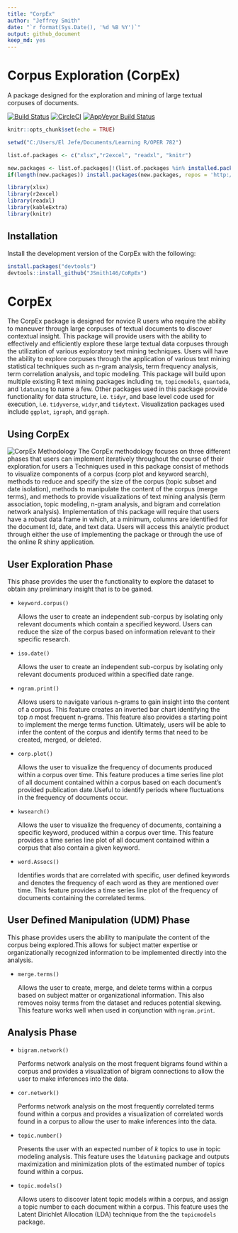 ```yaml
---
title: "CorpEx"
author: "Jeffrey Smith"
date: "`r format(Sys.Date(), '%d %B %Y')`"
output: github_document
keep_md: yes
---
```

# Corpus Exploration (CorpEx)
A package designed for the exploration and mining of large textual corpuses of documents.

[![Build Status](https://travis-ci.org/JSmith146/CoRpEx.svg?branch=master)](https://travis-ci.org/JSmith146/CoRpEx)
[![CircleCI](https://circleci.com/gh/JSmith146/CoRpEx.svg?style=svg)](https://circleci.com/gh/JSmith146/CoRpEx)
[![AppVeyor Build Status](https://ci.appveyor.com/api/projects/status/github/JSmith146/CoRpEx?branch=master&svg=true)](https://ci.appveyor.com/project/JSmith146/CoRpEx)


<!--don't edit README.md go to README.Rmd instead-->
```r
knitr::opts_chunk$set(echo = TRUE)
```


```r
setwd("C:/Users/El Jefe/Documents/Learning R/OPER 782")
```

```r
list.of.packages <- c("xlsx","r2excel", "readxl", "knitr")

new.packages <- list.of.packages[!(list.of.packages %in% installed.packages()[,"Package"])]
if(length(new.packages)) install.packages(new.packages, repos = 'http://cran.us.r-project.org')

library(xlsx)
library(r2excel)
library(readxl)
library(kableExtra)
library(knitr)
```


## Installation
Install the development version of the CorpEx with the following:
```r
install.packages("devtools")
devtools::install_github("JSmith146/CoRpEx")
```
# CorpEx

  The CorpEx package is designed for novice R users who require the ability to maneuver through large corpuses of textual documents to discover contextual insight. This package will provide users with the ability to effectively and efficiently explore these large textual data corpuses through the utilization of various exploratory text mining techniques. Users will have the ability to explore corpuses through the application of various text mining statistical techniques such as n-gram analysis, term frequency analysis, term correlation analysis, and topic modeling. This package will build upon multiple existing R text mining packages including `tm`, `topicmodels`, `quanteda`, and `ldatuning` to name a few. Other packages used in this package provide functionality for data structure, i.e. `tidyr`, and base level code used for execution, i.e. `tidyverse`, `widyr`,and `tidytext`. Visualization packages used include `ggplot`, `igraph`, and `ggraph`.

## Using CorpEx
![CorpEx Methodology](www.github.com/JSmith146/CoRpEx/blob/master/img/CorpEx%20Methodology.png)
The CorpEx methodology focuses on three different phases that users can implement iteratively throughout the course of their exploration.for users a Techniques used in this package consist of methods to visualize components of a corpus (corp plot and keyword search), methods to reduce and specify the size of the corpus (topic subset and date isolation), methods to manipulate the content of the corpus (merge terms), and methods to provide visualizations of text mining analysis (term association, topic modeling, n-gram analysis, and bigram and correlation network analysis). Implementation of this package will require that users have a robust data frame in which, at a minimum, columns are identified for the document Id, date, and text data.
  Users will access this analytic product through either the use of implementing the package or through the use of the online R shiny application.

## User Exploration Phase
  This phase provides the user the functionality to explore the dataset to obtain any preliminary insight that is to be gained. 
  
* `keyword.corpus()`

    Allows the user to create an independent sub-corpus by isolating only relevant documents which contain a specified keyword. Users can reduce the size of the corpus based on information relevant to their specific research. 
    
* `iso.date()`

    Allows the user to create an independent sub-corpus by isolating only relevant documents produced within a specified date range.
    
* `ngram.print()`

    Allows users to navigate various n-grams to gain insight into the content of a corpus. This feature creates an inverted bar chart identifying the top *n* most frequent n-grams. This feature also provides a starting point to implement the merge terms function.	Ultimately, users will be able to infer the content of the corpus and identify terms that need to be created, merged, or deleted.
    
* `corp.plot()`

    Allows the user to visualize the frequency of documents produced within a corpus over time. This feature produces a time series line plot of all document contained within a corpus based on each document's provided publication date.Useful to identify periods where fluctuations in the frequency of documents occur. 

* `kwsearch()`

    Allows the user to visualize the frequency of documents, containing a specific keyword, produced within a corpus over time.	This feature provides a time series line plot of all document contained within a corpus that also contain a given keyword.
    	
* `word.Assocs()`

    Identifies words that are correlated with specific, user defined keywords and denotes the frequency of each word as they are mentioned over time. This feature provides a time series line plot of the frequency of documents containing the correlated terms.
    
## User Defined Manipulation (UDM) Phase
  This phase provides users the ability to manipulate the content of the corpus being explored.This allows for subject matter expertise or organizationally recognized information to be implemented directly into the analysis.
  
* `merge.terms()`

    Allows the user to create, merge, and delete terms within a corpus based on subject matter or organizational information. This also removes noisy terms from the dataset and reduces potential skewing. This feature works well when used in conjunction with `ngram.print`.

## Analysis Phase

* `bigram.network()`

    Performs network analysis on the most frequent bigrams found within a corpus	and provides a visualization of bigram connections to allow the user to make inferences into the data.	
    
* `cor.network()`

    Performs network analysis on the most frequently correlated terms found within a corpus and provides a visualization of correlated words found in a corpus to allow the user to make inferences into the data.
    
* `topic.number()`

    Presents the user with an expected number of *k* topics to use in topic modeling analysis.	This feature uses the `ldatuning` package and outputs maximization and minimization plots of the estimated number of topics found within a corpus.
    
* `topic.models()`

    Allows users to discover latent topic models within a corpus, and assign a topic number to each document within a corpus. This feature uses the Latent Dirichlet Allocation (LDA) technique from the the `topicmodels` package. 
